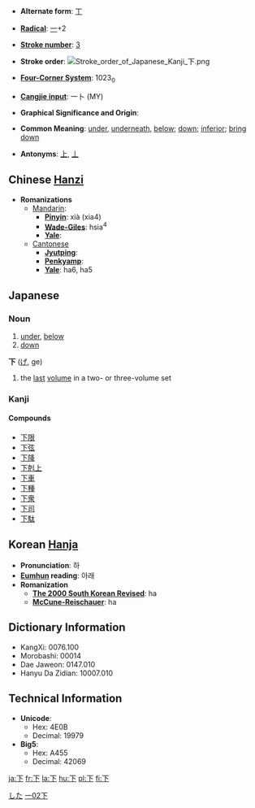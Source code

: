 * '''Alternate form''': [[丅]]

* '''[[Wiktionary:Chinese radical index| Radical]]''': [[Wiktionary:Chinese radical index 一|一]]+2

* '''[[Wiktionary:Chinese total strokes index|Stroke number]]''': [[Wiktionary:Chinese total strokes index 3|3]]

* '''Stroke order''': [[Image:Stroke order of Japanese Kanji 下.png]]

* '''[[Wiktionary:Chinese four corner index|Four-Corner System]]''': 1023<sub>0</sub>

* '''[[Wiktionary:Chinese Cangjie index|Cangjie input]]''': 一卜 (MY)

* '''Graphical Significance and Origin''': 

* '''Common Meaning''': [[under]], [[underneath]], [[below]]; [[down]]; [[inferior]]; [[bring down]]

* '''Antonyms''': [[上]], [[丄]]



== Chinese [[Hanzi]] ==

* '''Romanizations'''
** [[Mandarin]]:
*** '''[[Pinyin]]''': xià (xia4)
*** '''[[Wade-Giles]]''': hsia<sup>4</sup>
*** '''[[Yale]]''': 
**[[Cantonese]]
***'''[[Jyutping]]''':
***'''[[Penkyamp]]''': 
***'''[[Yale]]''': ha6, ha5


== Japanese ==
[[Category:Japanese language|した]]
===Noun===
{{janoun|[[した]]|shita}}
# [[under]], [[below]]
# [[down]]

'''下''' ([[げ]], ge)
# the [[last]] [[volume]] in a two- or three-volume set

===Kanji===
{{kanji|カ (ka), [[げ]] (ge)|[[した]] (shita), 
*:[[しも]] (shimo), 
*:[[もと]] (moto), 
*:[[さがる]] ([[下がる]], sagaru), 
*:[[さげる]] ([[下げる]], sageru), 
*:[[くだる]] ([[下る]], kudaru]), 
*:[[くだす]] ([[下す]], kudasu), 
*:[[くださる]] ([[下さる]], kudasaru), 
*:[[おりる]] ([[下りる]], oriru), 
*:[[おろす]] ([[下ろす]], orosu)}}

====Compounds====
*[[下限]]
*[[下弦]]
*[[下降]]
*[[下剋上]]
*[[下車]]
*[[下種]]
*[[下衆]]
*[[下司]]
*[[下駄]]


== Korean [[Hanja]] ==

* '''Pronunciation''': 하
* '''[[Eumhun]] reading''': 아래
* '''Romanization'''
** '''[[The 2000 South Korean Revised Romanization|The 2000 South Korean Revised]]''': ha
** '''[[McCune-Reischauer]]''': ha


== Dictionary Information ==

* KangXi: 0076.100
* Morobashi: 00014
* Dae Jaweon: 0147.010
* Hanyu Da Zidian: 10007.010

== Technical Information ==

* '''Unicode''':
** Hex: 4E0B
** Decimal: 19979
* '''Big5''':
** Hex: A455
** Decimal: 42069

[[Category:Japanese kanji|一02下]]
[[ja:下]]
[[fr:下]]
[[la:下]]
[[hu:下]]
[[pl:下]]
[[fi:下]]